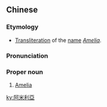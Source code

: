 {{also|阿米利亚}}
==Chinese==
{{zh-forms|s=阿米利亚|gloss=-}}

===Etymology===
* [[transliteration|Transliteration]] of the {{etyl|en|zh|sort=a1mi3li4ya4}} [[name]] ''[[Amelia]]''.

===Pronunciation===
{{zh-pron
|m=Āmǐlìyà
|cat=pn
}}

===Proper noun===
{{zh-proper noun}}

# [[Amelia]]

[[ky:阿米利亞]]